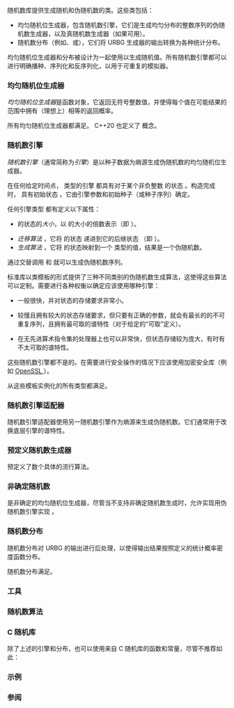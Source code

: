 {{title|伪随机数生成}}
{{cpp/numeric/random/navbar}}

随机数库提供生成随机和伪随机数的类。这些类包括：

* 均匀随机位生成器，包含随机数引擎，它们是生成均匀分布的整数序列的伪随机数生成器，以及真随机数生成器（如果可用）。
* 随机数分布（例如{{rl|uniform_int_distribution|均匀}}、{{rl|normal_distribution|正态}}或{{rl|poisson_distribution|泊松分布}}），它们将 URBG 生成器的输出转换为各种统计分布。

均匀随机位生成器和分布被设计为一起使用以生成随机值。所有随机数引擎都可以进行明确播种、序列化和反序列化，以用于可重复的模拟器。

===均匀随机位生成器===
''均匀随机位生成器''{{sep}}是函数对象，它返回无符号整数值，并使得每个值在可能结果的范围中拥有（理想上）相等的返回概率。

所有均匀随机位生成器都满足{{named req|UniformRandomBitGenerator}}。
C++20 也定义了 {{lconcept|uniform_random_bit_generator}} 概念。

{{dsc begin}}
{{dsc header|random}}
{{dsc inc|cpp/numeric/random/dsc uniform_random_bit_generator}}
{{dsc end}}

===随机数引擎===
''随机数引擎''（通常简称为''引擎''）是以种子数据为熵源生成伪随机数的均匀随机位生成器。

在任何给定时间点，{{tt|E}} 类型的引擎 {{c|e}} 都具有对于某个非负整数 {{c|i}} 的状态 {{box|e{{sub|{{tt|i}}}}}}。构造完成时，{{c|e}} 具有初始状态 {{box|e{{sub|{{tt|0}}}}}}，它由引擎参数和初始种子（或种子序列）确定。

任何引擎类型 {{tt|E}} 都有定义以下属性：
* {{tt|E}} 的状态的''大小''，以 {{tt|E::result_type}} 的大小的倍数表示（即 {{box|{{c/core|(sizeof e}}{{sub|{{tt|i}}}}{{c/core|) / sizeof(E::result_type)}}}}）。
* ''迁移算法'' {{c|TA}}，它将 {{c|e}} 的状态 {{box|e{{sub|{{tt|i}}}}}} 递进到它的后继状态 {{box|e{{sub|{{tt|i+1}}}}}}（即 {{box|{{c/core|TA(e}}{{sub|{{tt|i}}}}{{c/core|1=) == e}}{{sub|{{tt|i+1}}}}}}）。
* ''生成算法'' {{c|GA}}，它将 {{c|e}} 的状态映射到一个 {{tt|E::result_type}} 类型的值，结果是一个伪随机数。

通过交替调用 {{c|TA}} 和 {{c|GA}} 就可以生成伪随机数序列。

标准库以类模板的形式提供了三种不同类别的伪随机数生成算法，这使得这些算法可以定制。需要进行各种权衡以确定应该使用哪种引擎：
* {{rl|linear congruential engine|线性同余引擎}}一般很快，并对状态的存储要求非常小。
* {{rl|mersenne twister engine|梅森缠绕器引擎}}较慢且拥有较大的状态存储要求，但只要有正确的参数，就会有最长的的不可重复序列，且拥有最可取的谱特性（对于给定的“可取”定义）。
* {{rl|subtract with carry engine|带进位减法引擎}}在无先进算术指令集的处理器上也可以非常快，但状态存储较为庞大，有时有不太可取的谱特性。
{{rrev|since=c++26|
* {{rl|philox engine|Philox 引擎}}是一个{{enwiki|counter-based random number generator|基于计数器的随机数生成器}}。它具有较小的存储以及相当长的周期（不小于 2^130），适用于要求大量并行随机数生成的蒙特卡罗模拟。它可以轻易地向量化和并行化，并且也已经在各个为 GPU 优化的库中实现。
}}

这些随机数引擎都不是{{enwiki|Cryptographically secure pseudorandom number generator|加密安全}}的。在需要进行安全操作的情况下应该使用加密安全库（例如 [https://www.openssl.org/docs/manmaster/man3/RAND_bytes.html OpenSSL {{tt|RAND_bytes}}]）。

从这些模板实例化的所有类型都满足{{named req|RandomNumberEngine}}。

{{dsc begin}}
{{dsc header|random}}
{{dsc inc|cpp/numeric/random/dsc linear_congruential_engine}}
{{dsc inc|cpp/numeric/random/dsc mersenne_twister_engine}}
{{dsc inc|cpp/numeric/random/dsc subtract_with_carry_engine}}
{{dsc inc|cpp/numeric/random/dsc philox_engine}}
{{dsc end}}

===随机数引擎适配器===
随机数引擎适配器使用另一随机数引擎作为熵源来生成伪随机数。它们通常用于改换底层引擎的谱特性。

{{dsc begin}}
{{dsc header|random}}
{{dsc inc|cpp/numeric/random/dsc discard_block_engine}}
{{dsc inc|cpp/numeric/random/dsc independent_bits_engine}}
{{dsc inc|cpp/numeric/random/dsc shuffle_order_engine}}
{{dsc end}}

===预定义随机数生成器===
预定义了数个具体的流行算法。

{{dsc begin}}
{{dsc header|random}}
{{dsc hitem|类型|定义}}
{{dsc inc|cpp/numeric/random/dsc minstd_rand0}}
{{dsc inc|cpp/numeric/random/dsc minstd_rand}}
{{dsc inc|cpp/numeric/random/dsc mt19937}}
{{dsc inc|cpp/numeric/random/dsc mt19937_64}}
{{dsc inc|cpp/numeric/random/dsc ranlux24_base}}
{{dsc inc|cpp/numeric/random/dsc ranlux48_base}}
{{dsc inc|cpp/numeric/random/dsc ranlux24}}
{{dsc inc|cpp/numeric/random/dsc ranlux48}}
{{dsc inc|cpp/numeric/random/dsc knuth_b}}
{{dsc inc|cpp/numeric/random/dsc philox4x32}}
{{dsc inc|cpp/numeric/random/dsc philox4x64}}
{{dsc|{{tt|default_random_engine}} {{mark c++11}}|由实现定义的{{named req|RandomNumberEngine}}类型}}
{{dsc end}}

===非确定随机数===
{{lc|std::random_device}} 是非确定的均匀随机位生成器，尽管当不支持非确定随机数生成时，允许实现用伪随机数引擎实现 {{lc|std::random_device}}。

{{dsc begin}}
{{dsc inc|cpp/numeric/random/dsc random_device}}
{{dsc end}}

===随机数分布===
随机数分布对 URBG 的输出进行后处理，以使得输出结果按照定义的统计概率密度函数分布。

随机数分布满足{{named req|RandomNumberDistribution}}。

{{dsc begin}}
{{dsc header|random}}

{{dsc h2|均匀分布}}
{{dsc inc|cpp/numeric/random/dsc uniform_int_distribution}}
{{dsc inc|cpp/numeric/random/dsc uniform_real_distribution}}

{{dsc h2|伯努利分布}}
{{dsc inc|cpp/numeric/random/dsc bernoulli_distribution}}
{{dsc inc|cpp/numeric/random/dsc binomial_distribution}}
{{dsc inc|cpp/numeric/random/dsc negative_binomial_distribution}}
{{dsc inc|cpp/numeric/random/dsc geometric_distribution}}

{{dsc h2|泊松分布}}
{{dsc inc|cpp/numeric/random/dsc poisson_distribution}}
{{dsc inc|cpp/numeric/random/dsc exponential_distribution}}
{{dsc inc|cpp/numeric/random/dsc gamma_distribution}}
{{dsc inc|cpp/numeric/random/dsc weibull_distribution}}
{{dsc inc|cpp/numeric/random/dsc extreme_value_distribution}}

{{dsc h2|正态分布}}
{{dsc inc|cpp/numeric/random/dsc normal_distribution}}
{{dsc inc|cpp/numeric/random/dsc lognormal_distribution}}
{{dsc inc|cpp/numeric/random/dsc chi_squared_distribution}}
{{dsc inc|cpp/numeric/random/dsc cauchy_distribution}}
{{dsc inc|cpp/numeric/random/dsc fisher_f_distribution}}
{{dsc inc|cpp/numeric/random/dsc student_t_distribution}}

{{dsc h2|采样分布}}
{{dsc inc|cpp/numeric/random/dsc discrete_distribution}}
{{dsc inc|cpp/numeric/random/dsc piecewise_constant_distribution}}
{{dsc inc|cpp/numeric/random/dsc piecewise_linear_distribution}}
{{dsc end}}

===工具===
{{dsc begin}}
{{dsc header|random}}
{{dsc inc|cpp/numeric/random/dsc generate_canonical}}
{{dsc inc|cpp/numeric/random/dsc seed_seq}}
{{dsc end}}

===随机数算法===
{{dsc begin}}
{{dsc header|random}}
{{dsc inc|cpp/algorithm/ranges/dsc generate_random}}
{{dsc end}}

===C 随机库===
除了上述的引擎和分布，也可以使用来自 C 随机库的函数和常量，尽管不推荐如此：

{{dsc begin}}
{{dsc header|cstdlib}}
{{dsc inc|cpp/numeric/random/dsc rand}}
{{dsc inc|cpp/numeric/random/dsc srand}}
{{dsc inc|cpp/numeric/random/dsc RAND_MAX}}
{{dsc end}}

===示例===
{{example
|code=
#include &lt;cmath&gt;
#include &lt;iomanip&gt;
#include &lt;iostream&gt;
#include &lt;map&gt;
#include &lt;random&gt;
#include &lt;string&gt;

int main()
{
    // 以真随机值播种，若可能的话
    std::random_device r;
    
    // 选择 1 与 6 间的随机数
    std::default_random_engine e1(r());
    std::uniform_int_distribution&lt;int&gt; uniform_dist(1, 6);
    int mean = uniform_dist(e1);
    std::cout &lt;&lt; "随机选择的平均值：" &lt;&lt; mean &lt;&lt; '\n';
    
    // 生成围绕平均值的正态分布
    std::seed_seq seed2{r(), r(), r(), r(), r(), r(), r(), r()}; 
    std::mt19937 e2(seed2);
    std::normal_distribution&lt;&gt; normal_dist(mean, 2);
    
    std::map&lt;int, int&gt; hist;
    for (int n = 0; n &lt; 10000; ++n)
        ++hist[std::round(normal_dist(e2))];
    
    std::cout &lt;&lt; "围绕 " &lt;&lt; mean &lt;&lt; " 的正态分布：\n"
              &lt;&lt; std::fixed &lt;&lt; std::setprecision(1);
    for (auto [x, y] : hist)
        std::cout &lt;&lt; std::setw(2) &lt;&lt; x &lt;&lt; ' ' &lt;&lt; std::string(y / 200, '*') &lt;&lt; '\n';
}
|p=true
|output=
随机选择的平均值：4
围绕 4 的正态分布：
-4 
-3 
-2 
-1 
 0 *
 1 ***
 2 ******
 3 ********
 4 *********
 5 ********
 6 ******
 7 ***
 8 *
 9 
10 
11 
12 
}}

===参阅===
{{dsc begin}}
{{dsc see c|c/numeric/random|伪随机数生成|nomono=true}}
{{dsc end}}

{{langlinks|de|en|es|fr|it|ja|pt|ru}}